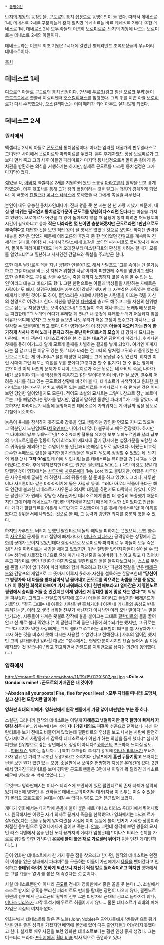  * [[동명이인]]

[[반지의 제왕]]의 등장인물. [[곤도르]]의 통치 [[섭정]]으로 동명이인이 둘 있다. 따라서 데네소르 1세, 데네소르 2세로 구분하는데 흔히 알려진 데네소르는 바로 데네소르 2세다. 또한 데네소르 1세, 데네로스 2세 모두 아들의 이름이 [[보로미르]]로, 반지의 제왕에 나오는 보로미르는 데네소르 2세의 아들이다.

데네소르라는 이름의 최초 기원은 1시대에 살았던 벨레리안드 초록요정들의 우두머리 데네소르이다.

[[목차]]

== 데네소르 1세 ==
디오르의 아들로 곤도르의 통치 섭정이다. 만년에 우르크(검고 힘센 [[오르크]] 무리)들이 [[모르도르]]에서 출몰해 이실리엔과 [[오스길리아스]]를 점령했다. 그의 뒤를 이은 아들 [[보로미르]]가 다시 수복했으나, 오스길리아스는 이미 폐허가 되어 아무도 살지 않게 되었다.

== 데네소르 2세 ==
=== 원작에서 ===
엑셀리온 2세의 아들로 [[곤도르]]의 통치섭정이다. 아내는 임라힐 대공가의 핀두일라스로 그녀와의 사이에서 보로미르와 파라미르를 두었다. 본디 후계자였던 장남 보로미르가 그보다 먼저 죽고 그의 사후 아들인 파라미르가 마지막 통치섭정으로서 돌아온 왕에게 통치권을 반환하는 의식을 거행하기는 하지만, 실제로 곤도르를 다스린 통치섭정은 그가 마지막이었다.

젊었을 적, [[아버지]] 엑셀리온 2세를 지원하러 왔던 소롱길 [[아라고른]]의 활약을 보고 경계하였으며, 이후 뒷조사를 통해 그가 왕의 혈통이라는 것을 알고는 더욱더 경계하게 되었다. 이 때문에 [[간달프]]가 [[미나스 티리스]]에 도착했을 때 그에게 독설을 퍼부었다.

본인이 매우 유능한 통치자인데다가, 진짜 왕을 못 본 지는 천 년 가량 지났기 때문에, 내심 '''왕 따위는 필요없고 통치섭정가문이 곤도르를 영원히 다스리면 된다'''라는 마음을 가지고 있었다. 보로미르가 어렸을 때 왕이 돌아오지 않을 때 섭정이 왕이 되려면 어느정도의 시간이 필요하냐고 묻자 '''작은 나라라면 몇 년이면 충분하겠지만 곤도르라면 1만년으로도 부족하다'''고 대답한 것을 보면 직접 왕이 될 생각은 없었던 것으로 보인다. 하지만 권력을 내놓을 생각은 없었기 때문에 아라고른의 후원자 중 한 명이었던 간달프를 계속하여 견제하는 결과로 이어진다. 따라서 간달프에게 호감을 보이던 파라미르도 못마땅하게 여겨서, 돌아온 파라미르한테도 '네가 오래전부터 미스란디르의 환심을 사려는 걸 내가 모를 줄 알았느냐?'고 힐난하고 사사건건 간달프와 독설을 주고받곤 한다.

또한 매우 날카로운 면을 지닌 냉철한 인물이기도 해서 간달프도 '그를 속이는 건 불가능하고 그럴 마음을 먹는 것 자체가 위험한 사람'이라며 피핀한테 주의를 몇번이고 줬다. 또한 슬픔마저도 구실로 삼을 수 있는, 죽을 때까지 노망하지 않을 속을 알 수 없는 노인'이라고 대놓고 비꼬기도 했다. 그런 한편으로는 아들과 백성들을 사랑하는 자애로운 사람이기도 해서, 상위문서에서는 자부심이 강하긴 했지만 그 자부심은 사랑하는 백성들에게서 비롯된 것이기도 하여, 절망스러운 시대에 사랑하는 사람들을 이끄는 것을 자신의 천명으로 여겼다고 한다. 자신을 방문한 [[피핀]]에게 충고도 해주고 그를 자신의 친위병으로 삼는 등 자상한 면도 보여주었으나[* 호빗들이 축제 때나 부르는 노래밖에 모른다는 피핀한테 "그 노래의 어디가 무례할 게 있나? 내 궁정에 유쾌한 노래가 어울리지 않을 이유가 어디에 있지? 그 노래를 들으면 나도 우리가 해온 고생이 헛수고가 아니라는 걸 실감할 수 있을텐데."라고 했다. 다만 영화에서의 이 장면은 '''아들이 죽으러 가는 판에 한가하게 식사나 하며 노래나 듣자고 하는 못난 아버지로서의 모습'''이 더 강하게 묘사되는 바람에... 피터 잭슨이 데네소르까임을 볼 수 있는 대표적인 장면이라 하겠다.], 후계자인 첫째를 중히 여기느라 알게 모르게 둘째를 차별하는 결과를 낳게 되었다. 여기엔 후계자라는 점 말고 다른 이유도 있는 듯. "네가 바라는 건 고대의 왕처럼 고귀하고 품위있는 인간으로 보이는 게 아니더냐? 물론 태평한 시절에는 그게 용납될 수도 있겠지. 하지만 이런 시대에 그런 태도는 죽음을 부를 뿐이다(그렇다면 할 수 없지요) 할 수 없는 일이라고!? 이건 이제 너만의 문제가 아니야, 보로미르가 죽은 뒤로는 네 아비의 죽음, 나아가 네가 보살펴야 되는 네 백성들의 죽음하고 같단 말이다!"라며 비난한 걸 보면, 갈수록 어려운 시기를 겪고 있는 곤도르의 상황에 비추어 볼 때, 데네소르가 사색적이고 온화한 [[파라미르]]보다는 자신감 넘치고 행동력 있는 [[보로미르]]를 후계자로서 더욱 편애한 것은 어찌보면 당연한 일이었을지도 모른다. 적어도 소설의 묘사로는 그렇다. 참고로 장남 보로미르는 그를 빼닮았다는 평가를 받지만, 엄밀히 말하면 동생인 파라미르가 그를 닮았다. 비교하자면 파라미르가 세월에 음험해지면 데네소르에 가까워지는 게 아닐까 싶을 정도로 기질이 비슷하다.

늙음이 육체를 잠식하지 못하도록 갑옷을 입고 생활하는 강인한 면모도 지니고 있으며 그 덕분인지 노년임에도([[세오덴]]보다 나이가 더 많다) 불구하고 매우 건장했다. 하지만 그 나이대의 남부 누메노르인[* 소수였지만 혈통을 유지한 북부 누메노르인과 달리 남부의 누메노르인들은 혈통이 많이 희석되어 제3시대 말기 당시에는 섭정가문을 포함한 소수 귀족들을 제외하고는 수명이 보통 인간과 비슷해질 정도로 짧아졌다. 어쨌든 비교적 순수한 누메노르 혈통을 유지한 통치섭정들은 백살이 넘도록 정정할 수 있었는데, 반지의 제왕 당시 '''고작 90살'''인데 이미 노인처럼 늙은 데네소르는 특이했던 것.]치고는 노안이었다고 한다. 후에 밝혀졌지만 아마도 원인은 [[팔란티르]] 남용.(...) 다만 이것도 정말 대단했던 것이 영화에서는 [[사루만]]이 [[사우론]]에게 'My Lord'라고 불렀지만, 어쨌든 사루만은 사우론에게 굴복한 척 하면서 그의 뒤통수를 칠 준비를 하고 있었다. 그러나, 사루만이나 사우론이나 같은 마아아이기에 둘은 사실상 동격. 그러나 아무리 핏줄이 좋다곤 해도 인간에 불과한 데네소르가 사우론과 의지력 대결을 하면서도 타락하지 않았다. 이것은 팔란티르가 원래의 정당한 사용권자인 데네소르에게 훨씬 더 충실히 복종했기 때문이지만 그에 더해 데네소르가 대단한 의지력을 지녔기 때문에 가능한 것이었다고 언급된다. 게다가 팔란티르를 이용해 사루만과도 교신했으며 그를 통해 데네소르'만'이 이득을 봤다고 상위문서에 나와있는 것으로 볼 때, 그 능력과 강인한 의지를 충분히 엿볼 수 있다.

하지만 사루만도 버티지 못했던 팔란티르의 돌의 해악을 피하지는 못했으니, 보면 볼수록 [[사우론]]의 군세를 보고 절망에 빠져가다가, [[미나스 티리스]]가 공격당하는 상황에서 [[로한]]의 군대가 보이지 않았던데다 결정적으로 보로미르와 파라미르 두 아들이 모두 죽은 것[* 사실 파라미르는 사경을 헤매고 있었지만, 워낙 절망한 탓인지 아들이 살아날 수 없다는 생각에 사로잡혔다.]으로 인해 마침내 [[정신줄]]을 놓아버렸다. 방어고 뭐고 다 집어치우고 파라미르 옆만 지키다가 마지막으로 팔란티르의 돌을 들여다보고서는, 스스로 [[무덤]]에 묻힐 자격이 없다 하여 파라미르와 함께 죽으려고 했지만 피핀의 전갈을 받은 [[베레곤드]]와 간달프의 개입으로 그 뜻마저 이루지 못하자 자신을 설득하는 간달프한테 '''"당신이 그 방랑자와 내 아들을 방패삼아서 날 몰아내고 곤도르를 먹으려는 속셈을 모를 줄 알았나? 이 멍청한 회색의 바보야! 가서 싸워봐라. 어디 한번 해보라고! 얼마간은 저 펠렌노르 평원에서 승리를 거둘 순 있겠지만 이제 일어선 저 강대한 힘에 맞설 자는 없다!"'''며 악담을 퍼부었다. 그리고는 간달프의 일침에 또다시 아들을 죽이려고 들었지만 베레곤드가 가로막자 "결국 그대는 내 아들의 사랑을 반 훔쳐가더니 이젠 내 기사들의 충성도 반을 훔쳐가는군. 이리 오너라! 너희들 전부가 배신자가 아니라면 이리 오란 말이다!"는 말을 남기고선, 시종들이 가져온 횃불로 장작에 불을 붙이고는 그대로 [[팔란티르]]의 돌을 끌어안고 산 채로 불타 죽었다.[* 이 팔란티르의 돌은 나중에 회수되기는 했지만, 그 뒤로는 그보다 의지가 약한 사람에게는 그의 불타고 쭈그러든 유해만이 떠오를 뿐 사용자가 보고자 하는 것을 비추지 못해 다시는 사용할 수 없었다고 전해진다.] 사후의 일이긴 했지만 그의 일가붙이인 임라힐 대공은 "성주께서는 현명한 분이시지만 요즘 들어서 좀 이상해지셨던 것 같습니다."라고 회고하면서 간달프를 지휘관으로 삼자는 의견에 동의했다.(...)

=== 영화에서 ===
http://content9.flixster.com/photo/11/29/15/11291507_gal.jpg 
>'''Rule of Gondor is mine!'''
>'''곤도르의 지배권은 내 것이야!'''

>'''Abadon all your posts! Flee, flee for your lives!'''
>'''모두 자리를 떠나라! 도망쳐, 살고 싶다면 도망치란 말이야!'''

'''영화판 최대의 피해자.'''
'''영화판에서 원작 팬들에게 가장 많이 비판받는 부분 중 하나.'''

소설판, 그러니까 원작의 데네소르는 이렇게 '''지혜롭고 냉철하지만 결국 절망에 빠져서 자멸한 성주'''지만...영화판에서는 거의 '''지나가던 [[네임드]] [[찌질이]]''' 수준으로 전락했다. 사실 팔란티르를 보기 전에도 비뚤어져 있었는데 팔란티르의 영상을 보고 나서는 사람이 완전히 망가져버려서 사람들에게 감독이 데네소르까가 아닌가 하는 의심을 품게 했다.[* 심지어 피핀을 친위병으로 삼는 장면에서도 정상이 아니다? [[쇼타콘]]의 포스마저 느껴질 정도. ~~[[피터 잭슨]] 뭐하는 겁니까~~] 특히 오크들의 투석기 공격에 [[미나스 티리스]]가 무너져가자 앞뒤 안 가리고 무조건 도망가라고 소리치다 간달프에게 '''흠씬 두들겨맞고''' 쓰러지는 씬을 보면 뭔가 있긴 있는 모양. 소설판에서 보여준 현명함과 지성은 온데간데 없다. 2편에서 망가진 파라미르를 보며 경악한 곤도르 팬들은 3편에서 이렇게 확 달라진 데네소르 때문에 [[멘붕]]할 수 밖에 없었다.(...)

무엇보다 영화판에서는 미나스 티리스에 보관되어 있던 팔란티르의 존재 자체가 생략되었기 때문에 영화만 본 관객들은 데네소르의 마지막 대사(지금 이 전투는 이길 수 있을 지 몰라도 [[모르도르]]의 본대는 이길 수 없다는 말)도 그저 뜬금없어 보였다.

게다가 영화에서는 마지막에 온몸에 불이 붙은 채로 미나스 티리스 꼭대기에서 뛰어내렸다. 원작에서는 어쨌든 자기 의지로 끝까지 죽음을 선택했으나 영화에서는 파라미르가 살아있었다는 것을 뒤늦게 알아차렸을 시점에 이미 온몸에 불이 번지기 시작한 상황이라 처절한 몸부림으로 달려나가다가 떨어져 죽는다. [[안습]]. 그런데 생각해 보면 왕들의 묘지인 라스 디넨에서 몸을 던진 노대 끝까지의 거리가 엄청난데[* 미나스 티리스 전체를 가로로 횡단할 만한 거리다.] '''온몸에 불이 붙은 채로 가로질러 뛰어가''' 몸을 던진 게 대단하다.(...)

굳이 영화판 데네소르에서 한 가지 좋은 점을 찾으라고 한다면, 원작의 데네소르는 완전히 이성을 잃은 상태에서 파라미르를 구출하는 이들이 자신에게서 [[아들]]을 뺏어간다고 인식하고 '''불태워 죽이지 못하게 되었으니 자신이 직접 칼로 찔러죽이려고 하지만''' 영화에서는 그럴 겨를도 없이 불 붙은 채 죽었다는 것 뿐이다.

사실 데네소르뿐만이 아니라 [[곤도르]] 전체가 영화판에서 좋은 꼴을 못 본다(...). 소설에서 스스로 반지의 유혹을 뿌리친 파라미르도 반지를 탐내는 장면이 나오지 않나, 펠렌노르 평원의 전투에서 곤도르군의 활약이 전부 로한 & 망자의 군대의 공으로 돌아가지 않나, [[미나스 티리스]]가 고작 투석기에 우르르 허물어지지 않나... 물론 데네소르가 최대의 피해자임은 의심의 여지가 없다.

영화판에서 데네소르를 맡은 존 노블(John Noble)은 출연자들에게 '젠틀맨'으로 평가받을 만큼 좋은 성격을 가졌지만 배역에 몰입해 있어 다른 출연자들과 어울리지 못했다고 한다. 실제로 배우 사진을 보면 영화판 데네소르보다는 훨씬 인상 좋게 생겼다. 그는 미스터리 드라마 [[프린지]]에서 [[월터 비숍]] 박사 역으로 출연하고 있다
